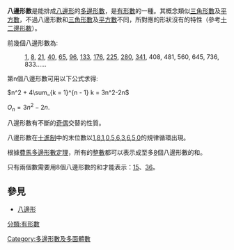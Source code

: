 {{multiple issues|
{{Expand|time=2013-02-14T04:34:41+00:00 }}
{{original research|time=2018-11-12T15:01:48+00:00}}
{{unreferenced|time=2018-11-12T15:01:48+00:00}}
{{disputed|time=2018-11-12T15:08:01+00:00}}
}}
'''八邊形數'''是能排成[[八邊形|八邊形]]的[[多邊形數|多邊形數]]，是[[有形數|有形數]]的一種。其概念類似[[三角形數|三角形數]]及[[平方數|平方數]]，不過八邊形數和[[三角形數|三角形數]]及[[平方數|平方數]]不同，所對應的形狀沒有{{link-en|旋轉群對稱性|Rotational symmetry}}的特性（參考[[十二邊形數|十二邊形數]]）。

前幾個八邊形數為:
: [[1|1]], [[8|8]], [[21|21]], [[40|40]], [[65|65]], [[96|96]], [[133|133]], [[176|176]], [[225|225]], [[280|280]], [[341|341]], 408, 481, 560, 645, 736, 833......{{OEIS|id=A000567}}

第n個八邊形數可用以下公式求得:

<math>n^2 + 4\sum_{k = 1}^{n - 1} k = 3n^2-2n</math>

<math>O_n = 3n^2-2n</math>.

八邊形數有不斷的[[奇數|奇]][[偶數|偶]]交替的性質。

八邊形數在[[十進制|十進制]]中的末位數以[[1|1]],[[8|8]],[[1|1]],[[0|0]],[[5|5]],[[6|6]],[[3|3]],[[6|6]],[[5|5]],[[0|0]]的規律循環出現。

根據[[費馬多邊形數定理|費馬多邊形數定理]]，所有的[[整數|整數]]都可以表示成至多[[8|8]]個八邊形數的和。

只有兩個數需要用8個八邊形數的和才能表示：[[15|15]]、[[36|36]]。

==參見==
*[[八邊形|八邊形]]
{{有形數}}
[[分類:有形數|分類:有形數]]
[[Category:多邊形數及多面體數|Category:多邊形數及多面體數]]
{{num-stub}}